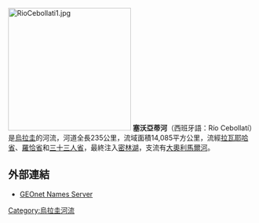 [[File:RioCebollati1.jpg|250px]]
'''塞沃亞蒂河'''（西班牙語：Río Cebollatí）是[[烏拉圭|烏拉圭]]的河流，河道全長235公里，流域面積14,085平方公里，流經[[拉瓦耶哈省|拉瓦耶哈省]]、[[羅恰省|羅恰省]]和[[三十三人省|三十三人省]]，最終注入[[密林湖|密林湖]]，支流有[[大奧利馬爾河|大奧利馬爾河]]。

==外部連結==
*[http://earth-info.nga.mil/gns/html/index.html  GEOnet Names Server] {{Wayback|url=http://earth-info.nga.mil/gns/html/index.html |date=20171218223410 }}

{{Uruguay-geo-stub}}
[[Category:烏拉圭河流|Category:烏拉圭河流]]
{{coord|33|09|21|S|53|38|18|W|region:UY-RO_type:waterbody_source:kolossus-dewiki|display=title}}